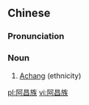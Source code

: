 ==Chinese==
{{zh-forms|type=21}}

===Pronunciation===
{{zh-pron
|m=Āchāngzú
|c=aa3 coeng1 zuk6
|cat=n
}}

===Noun===
{{zh-noun}}

# [[Achang]] (ethnicity)

[[pl:阿昌族]]
[[vi:阿昌族]]